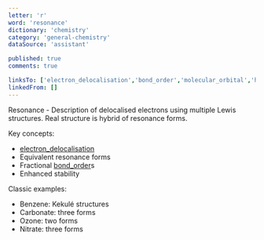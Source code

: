 ```yaml
---
letter: 'r'
word: 'resonance'
dictionary: 'chemistry'
category: 'general-chemistry'
dataSource: 'assistant'

published: true
comments: true

linksTo: ['electron_delocalisation','bond_order','molecular_orbital','hybridisation']
linkedFrom: []
---
```


<a id="resonance">Resonance</a> - Description of delocalised electrons using multiple Lewis structures. Real structure is hybrid of resonance forms.

Key concepts:
- [electron_delocalisation](#electron_delocalisation)
- Equivalent resonance forms
- Fractional [bond_order](#bond_order)s
- Enhanced stability

Classic examples:
- Benzene: Kekulé structures
- Carbonate: three forms
- Ozone: two forms
- Nitrate: three forms
